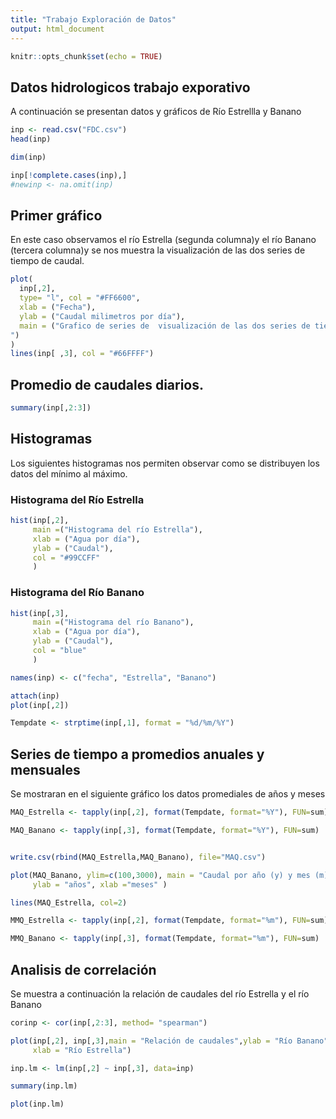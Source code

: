 ```yaml
---
title: "Trabajo Exploración de Datos"
output: html_document
---
```


```r
knitr::opts_chunk$set(echo = TRUE)
```
## Datos hidrologicos trabajo exporativo

A continuación se presentan datos y gráficos de Río Estrellla y Banano

```r
inp <- read.csv("FDC.csv")
head(inp)

dim(inp)

inp[!complete.cases(inp),]
#newinp <- na.omit(inp)
```
## Primer gráfico

En este caso observamos el río Estrella (segunda columna)y el río Banano (tercera columna)y se nos muestra la visualización de las dos series de tiempo de caudal.

```r
plot(
  inp[,2],
  type= "l", col = "#FF6600",
  xlab = ("Fecha"),
  ylab = ("Caudal milimetros por día"), 
  main = ("Grafico de series de  visualización de las dos series de tiempo de caudal.
")
)
lines(inp[ ,3], col = "#66FFFF")
```

## Promedio de caudales diarios.

```r
summary(inp[,2:3])
```
## Histogramas 

Los siguientes histogramas nos permiten observar como se distribuyen los datos del mínimo al máximo. 

### Histograma del Río Estrella

```r
hist(inp[,2], 
     main =("Histograma del río Estrella"),
     xlab = ("Agua por día"),
     ylab = ("Caudal"),
     col = "#99CCFF"
     )
```

### Histograma del Río Banano

```r
hist(inp[,3],
     main =("Histograma del río Banano"),
     xlab = ("Agua por día"),
     ylab = ("Caudal"),
     col = "blue"
     )
```

```r
names(inp) <- c("fecha", "Estrella", "Banano")

attach(inp)
plot(inp[,2])

Tempdate <- strptime(inp[,1], format = "%d/%m/%Y")
```
## Series de tiempo a promedios anuales y mensuales

Se mostraran en el siguiente gráfico los datos promediales de años y meses

```r
MAQ_Estrella <- tapply(inp[,2], format(Tempdate, format="%Y"), FUN=sum)

MAQ_Banano <- tapply(inp[,3], format(Tempdate, format="%Y"), FUN=sum)


write.csv(rbind(MAQ_Estrella,MAQ_Banano), file="MAQ.csv")

plot(MAQ_Banano, ylim=c(100,3000), main = "Caudal por año (y) y mes (m)",
     ylab = "años", xlab ="meses" )

lines(MAQ_Estrella, col=2)

MMQ_Estrella <- tapply(inp[,2], format(Tempdate, format="%m"), FUN=sum)

MMQ_Banano <- tapply(inp[,3], format(Tempdate, format="%m"), FUN=sum)
```

## Analisis de correlación

Se muestra a continuación la relación de caudales del río Estrella y el río Banano 

```r
corinp <- cor(inp[,2:3], method= "spearman")

plot(inp[,2], inp[,3],main = "Relación de caudales",ylab = "Río Banano",
     xlab = "Río Estrella")

inp.lm <- lm(inp[,2] ~ inp[,3], data=inp)

summary(inp.lm)

plot(inp.lm)
```
